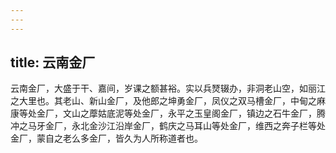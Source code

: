 ```yaml
---
---
---
```

title: 云南金厂
---



云南金厂，大盛于干、嘉间，岁课之额甚裕。实以兵燹辍办，非洞老山空，如丽江之大里也。其老山、新山金厂，及他郎之坤勇金厂，凤仪之双马槽金厂，中甸之麻康等处金厂，文山之藦姑底泥等处金厂，永平之玉皇阁金厂，镇边之石牛金厂，腾冲之马牙金厂，永北金沙江沿岸金厂，鹤庆之马耳山等处金厂，维西之奔子栏等处金厂，蒙自之老么多金厂，皆久为人所称道者也。